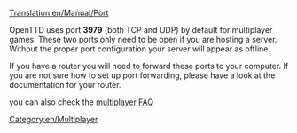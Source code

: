 [[Translation:en/Manual/Port]]

OpenTTD uses port '''3979''' (both TCP and UDP) by default for multiplayer games. These two ports only need to be open if you are hosting a server. Without the proper port configuration your server will appear as offline.

If you have a router you will need to forward these ports to your computer. If you are not sure how to set up port forwarding, please have a look at the documentation for your router.


you can also check the [[en/Manual/FAQ multiplayer#what-port-does-openttd-use|multiplayer FAQ]]

[[Category:en/Multiplayer]]